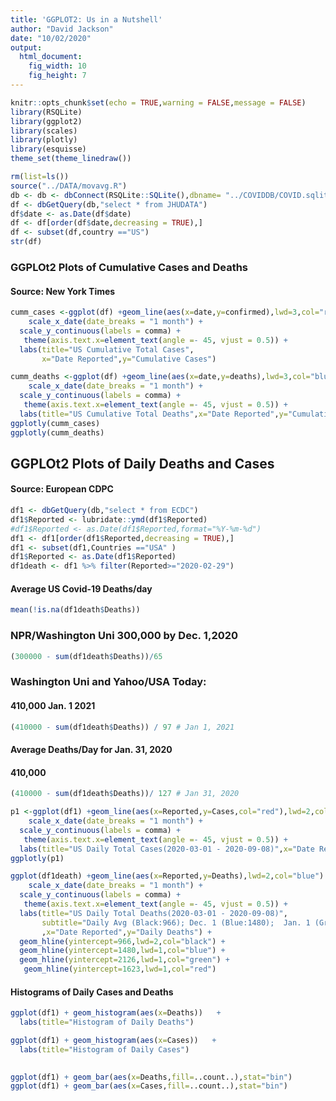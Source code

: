 ```yaml
---
title: 'GGPLOT2: Us in a Nutshell'
author: "David Jackson"
date: "10/02/2020"
output: 
  html_document: 
    fig_width: 10
    fig_height: 7
---
```


```r
knitr::opts_chunk$set(echo = TRUE,warning = FALSE,message = FALSE)
library(RSQLite)
library(ggplot2)
library(scales)
library(plotly)
library(esquisse)
theme_set(theme_linedraw())
```

```r
rm(list=ls())
source("../DATA/movavg.R")
db <- db <- dbConnect(RSQLite::SQLite(),dbname= "../COVIDDB/COVID.sqlite3")
df <- dbGetQuery(db,"select * from JHUDATA")
df$date <- as.Date(df$date)
df <- df[order(df$date,decreasing = TRUE),]
df <- subset(df,country =="US")
str(df)

```

### GGPLOt2 Plots of Cumulative Cases and Deaths
#### Source: New York Times

```r
cumm_cases <-ggplot(df) +geom_line(aes(x=date,y=confirmed),lwd=3,col="red") + 
    scale_x_date(date_breaks = "1 month") +
  scale_y_continuous(labels = comma) +
   theme(axis.text.x=element_text(angle =- 45, vjust = 0.5)) +
  labs(title="US Cumulative Total Cases",
       x="Date Reported",y="Cumulative Cases") 
```
```r
cumm_deaths <-ggplot(df) +geom_line(aes(x=date,y=deaths),lwd=3,col="blue") + 
    scale_x_date(date_breaks = "1 month") +
  scale_y_continuous(labels = comma) +
   theme(axis.text.x=element_text(angle =- 45, vjust = 0.5)) +
  labs(title="US Cumulative Total Deaths",x="Date Reported",y="Cumulative Deaths")
ggplotly(cumm_cases)
ggplotly(cumm_deaths)
```

## GGPLOt2 Plots of Daily Deaths and Cases
#### Source: European CDPC

```r
df1 <- dbGetQuery(db,"select * from ECDC")
df1$Reported <- lubridate::ymd(df1$Reported)
#df1$Reported <- as.Date(df1$Reported,format="%Y-%m-%d")
df1 <- df1[order(df1$Reported,decreasing = TRUE),]
df1 <- subset(df1,Countries =="USA" )
df1$Reported <- as.Date(df1$Reported)
df1death <- df1 %>% filter(Reported>="2020-02-29") 
```

#### Average US Covid-19 Deaths/day

```r
mean(!is.na(df1death$Deaths))
```

### NPR/Washington Uni 300,000 by Dec. 1,2020 

```r
(300000 - sum(df1death$Deaths))/65
```

### Washington Uni and Yahoo/USA Today: 
#### 410,000 Jan. 1 2021

```r
(410000 - sum(df1death$Deaths)) / 97 # Jan 1, 2021
```
#### Average Deaths/Day for Jan. 31, 2020
#### 410,000 

```r
(410000 - sum(df1death$Deaths))/ 127 # Jan 31, 2020
```



```r

p1 <-ggplot(df1) +geom_line(aes(x=Reported,y=Cases,col="red"),lwd=2,col="red") + 
    scale_x_date(date_breaks = "1 month") +
  scale_y_continuous(labels = comma) +
   theme(axis.text.x=element_text(angle =- 45, vjust = 0.5)) +
  labs(title="US Daily Total Cases(2020-03-01 - 2020-09-08)",x="Date Reported",y="Daily Cases")
ggplotly(p1)
```
```r
ggplot(df1death) +geom_line(aes(x=Reported,y=Deaths),lwd=2,col="blue") + 
    scale_x_date(date_breaks = "1 month") +
  scale_y_continuous(labels = comma) +
   theme(axis.text.x=element_text(angle =- 45, vjust = 0.5)) +
  labs(title="US Daily Total Deaths(2020-03-01 - 2020-09-08)",
       subtitle="Daily Avg (Black:966); Dec. 1 (Blue:1480);  Jan. 1 (Green:2126); Jan. 31 (Red:1623)"
       ,x="Date Reported",y="Daily Deaths") +
  geom_hline(yintercept=966,lwd=2,col="black") +
  geom_hline(yintercept=1480,lwd=1,col="blue") +
  geom_hline(yintercept=2126,lwd=1,col="green") +
   geom_hline(yintercept=1623,lwd=1,col="red")
```



#### Histograms of Daily Cases and Deaths

```r
ggplot(df1) + geom_histogram(aes(x=Deaths))   +
  labs(title="Histogram of Daily Deaths")

ggplot(df1) + geom_histogram(aes(x=Cases))   +
  labs(title="Histogram of Daily Cases")
  
```
```r
ggplot(df1) + geom_bar(aes(x=Deaths,fill=..count..),stat="bin")
ggplot(df1) + geom_bar(aes(x=Cases,fill=..count..),stat="bin")
```


